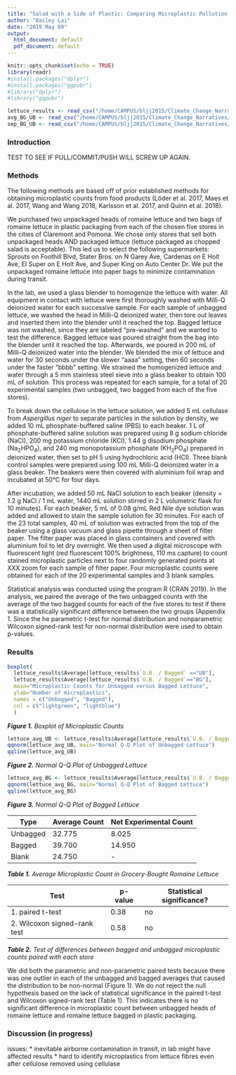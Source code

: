 ```yaml
---
title: "Salad with a Side of Plastic: Comparing Microplastic Pollution in Romaine Lettuce Sold with or without Plastic Packaging"
author: "Bailey Lai"
date: "2019 May 09"
output: 
  html_document: default
  pdf_document: default
---
```


```r
knitr::opts_chunk$set(echo = TRUE)
library(readr)
#install.packages("dplyr")
#install.packages("ggpubr")
#library("dplyr")
#library("ggpubr")
```
  
```r
lettuce_results <- read_csv("/home/CAMPUS/bljj2015/Climate_Change_Narratives/student_folders/Lai/microplastics/lettuce_results.csv")
avg_BG_UB <- read_csv("/home/CAMPUS/bljj2015/Climate_Change_Narratives/student_folders/Lai/microplastics/avg_BG_UB.csv")
sep_BG_UB <- read_csv("/home/CAMPUS/bljj2015/Climate_Change_Narratives/student_folders/Lai/microplastics/separate_BG_UB.csv")
```
### Introduction  
  
TEST TO SEE IF PULL/COMMIT/PUSH WILL SCREW UP AGAIN.


  
### Methods  
  
The following methods are based off of prior established methods for obtaining microplastic counts from food products (Löder et al. 2017, Maes et al. 2017, Wang and Wang 2018, Karlsson et al. 2017, and Quinn et al. 2018).  
  
We purchased two unpackaged heads of romaine lettuce and two bags of romaine lettuce in plastic packaging from each of the chosen five stores in the cities of Claremont and Pomona. We chose only stores that sell both unpackaged heads AND packaged lettuce (lettuce packaged as chopped salad is acceptable). This led us to select the following supermarkets: Sprouts on Foothill Blvd, Stater Bros. on N Garey Ave, Cardenas on E Holt Ave, El Super on E Holt Ave, and Super King on Auto Center Dr. We put the unpackaged romaine lettuce into paper bags to minimize contamination during transit.  
  
In the lab, we used a glass blender to homogenize the lettuce with water. All equipment in contact with lettuce were first thoroughly washed with Milli-Q deionized water for each successive sample. For each sample of unbagged lettuce, we washed the head in Milli-Q deionized water, then tore out leaves and inserted them into the blender until it reached the top. Bagged lettuce was not washed, since they are labeled “pre-washed” and we wanted to test the difference. Bagged lettuce was poured straight from the bag into the blender until it reached the top. Afterwards, we poured in 200 mL of Milli-Q deionized water into the blender. We blended the mix of lettuce and water for 30 seconds under the slower "aaaa” setting, then 60 seconds under the faster "bbbb” setting. We strained the homogenized lettuce and water through a 5 mm stainless steel sieve into a glass beaker to obtain 100 mL of solution. This process was repeated for each sample, for a total of 20 experimental samples (two unbagged, two bagged from each of the five stores).  
  
To break down the cellulose in the lettuce solution, we added 5 mL cellulase from _Aspergillus niger_ to separate particles in the solution by density, we added 10 mL phosphate-buffered saline (PBS) to each beaker. 1 L of phosphate-buffered saline solution was prepared using 8 g sodium chloride (NaCl), 200 mg potassium chloride (KCl), 1.44 g disodium phosphate (Na~2~HPO~4~), and 240 mg monopotassium phosphate (KH~2~PO~4~) prepared in deionized water, then set to pH 5 using hydrochloric acid (HCl). Three blank control samples were prepared using 100 mL Milli-Q deionized water in a glass beaker. The beakers were then covered with aluminium foil wrap and incubated at 50°C for four days.  
  
After incubation, we added 50 mL NaCl solution to each beaker (density = 1.2 g NaCl / 1 mL water, 1440 mL solution stirred in 2 L volumetric flask for 10 minutes). For each beaker, 5 mL of 0.08 g/mL Red Nile dye solution was added and allowed to stain the sample solution for 30 minutes. For each of the 23 total samples, 40 mL of solution was extracted from the top of the beaker using a glass vacuum and glass pipette through a sheet of filter paper. The filter paper was placed in glass containers and covered with aluminium foil to let dry overnight. We then used a digital microscope with fluorescent light (red fluorescent 100% brightness, 110 ms capture) to count stained microplastic particles next to four randomly generated points at XXX zoom for each sample of filter paper. Four microplastic counts were obtained for each of the 20 experimental samples and 3 blank samples.  
  
Statistical analysis was conducted using the program R (CRAN 2019). In the analysis, we paired the average of the two unbagged counts with the average of the two bagged counts for each of the five stores to test if there was a statistically significant difference between the two groups (Appendix 1. Since the he parametric t-test for normal distribution and nonparametric Wilcoxon signed-rank test for non-normal distribution were used to obtain p-values. 
  
  
### Results
  
```r
boxplot(
  lettuce_results$Average[lettuce_results$`U.B. / Bagged` =="UB"], 
  lettuce_results$Average[lettuce_results$`U.B. / Bagged`=="BG"],
  main="Microplastic Counts for Unbagged versus Bagged Lettuce",
  ylab="Number of microplastics",
  names = c("Unbagged", "Bagged"),
  col = c("lightgreen", "lightblue")
  )
```

_**Figure 1.** Boxplot of Microplastic Counts_

```r
lettuce_avg_UB <- lettuce_results$Average[lettuce_results$`U.B. / Bagged` == "UB"]
qqnorm(lettuce_avg_UB, main="Normal Q-Q Plot of Unbagged Lettuce")
qqline(lettuce_avg_UB)
```


_**Figure 2.** Normal Q-Q Plot of Unbagged Lettuce_
  
```r
lettuce_avg_BG <- lettuce_results$Average[lettuce_results$`U.B. / Bagged` == "BG"]
qqnorm(lettuce_avg_BG, main="Normal Q-Q Plot of Bagged Lettuce")
qqline(lettuce_avg_BG)
``` 

_**Figure 3.** Normal Q-Q Plot of Bagged Lettuce_
  
Type | Average Count | Net Experimental Count
---- | ---- | ----
Unbagged | 32.775 | 8.025
Bagged | 39.700 | 14.950
Blank | 24.750 | -
_**Table 1.** Average Microplastic Count in Grocery-Bought Romaine Lettuce_
  
Test | p-value | Statistical significance?
---- | ---- | ----
1. paired t-test | 0.38 | no
2. Wilcoxon signed-rank test | 0.58 | no
_**Table 2.** Test of differences between bagged and unbagged microplastic counts paired with each store_
  
We did both the parametric and non-parametric paired tests because there was one outlier in each of the unbagged and bagged averages that caused the distribution to be non-normal (Figure 1). We do not reject the null hypothesis based on the lack of statistical significance in the paired t-test and Wilcoxon signed-rank test (Table 1). This indicates there is no significant difference in microplastic count between unbagged heads of romaine lettuce and romaine lettuce bagged in plastic packaging. 
  
  
### Discussion (in progress)
  
issues:
* inevitable airborne contamination in transit, in lab might have affected results
* hard to identify microplastics from lettuce fibres even after cellulose removed using cellulase
